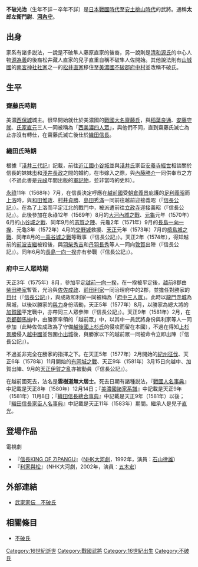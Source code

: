 {{日本武士
|名稱= 不破 光治
|圖片名稱= 
|圖片大小= 
|圖片說明= 
|時代= [[日本戰國時代|日本戰國時代]]－[[安土桃山時代|安土桃山時代]]
|出生日期= 不詳
|出生地點= 
|逝世日期= 不詳
|逝世地點= 
|假名= 
|羅馬字= 
|幼名= 
|改名= 
|别名= 太郎左衛門尉、河內守
|諡号= 
|神号= 
|戒名= 
|洗禮名= 
|墓所= 
|朝廷官位= 
|幕府職位= 
|主君= [[齋藤氏|齋藤氏]]→[[織田信長|織田信長]]
|藩= 
|氏族= [[不破氏|不破氏]]
|父母= 不詳
|養父= 
|養母= 
|兄弟= 
|姐妹= 
|正室= 不詳
|側室= 
|嗣子= '''[[不破直光|直光（勝光）]]'''、[[不破源六|源六]]
|嗣女= 
|養子= 
|養女= 
}}
{{japanese|japanese=不破 光治|kana=ふわ みつはる|romaji=Fuwa Mitsuharu}}
'''不破光治'''（生年不詳－卒年不詳）是[[日本戰國時代|日本戰國時代]]至[[安土桃山時代|安土桃山時代]]的武將。通稱'''太郎左衛門尉'''、'''[[河內守|河內守]]'''。

== 出身 ==
家系有諸多説法，一說是不破隼人藤原直家的後裔，另一說則是[[清和源氏|清和源氏]]的中心人物[[源為義|源為義]]的後裔松井藏人直家的兒子直重自稱不破隼人佐開始。其他說法則有[[山城國|山城國]]的[[南宮神社|南宮神社]][[社家|社家]]之一的[[松井直家|松井直家]]移住至[[美濃國|美濃國]][[不破郡|不破郡]][[府中村|府中村]]並改稱不破氏。

== 生平 ==
=== 齋藤氏時期 ===
美濃[[西保城|西保城]]城主。很早開始就仕於美濃國的[[戰國大名|戰國大名]][[齋藤氏|齋藤氏]]，與[[稻葉良通|稻葉良通]]、[[安藤守就|安藤守就]]、[[氏家直元|氏家直元]]三人一同被稱為「[[美濃三人眾|西美濃四人眾]]」，與他們不同，直到齋藤氏滅亡為止亦沒有轉仕，在齋藤氏滅亡後仕於[[織田信長|織田信長]]。

=== 織田氏時期 ===
根據『[[淺井三代記|淺井三代記]]』記載，前往[[近江國|近江國]][[小谷城|小谷城]]並與[[淺井氏|淺井氏]]家臣[[安養寺經世|安養寺經世]]相談關於信長的妹妹[[織田市|市]]和[[淺井長政|淺井長政]]之間的婚約，在市嫁入之際，與[[內藤勝介|內藤勝介]]一同供奉市之方（不過此書是[[元祿|元祿]]年間出版的[[軍記物|軍記物]]，並非當時的史料）。

[[永祿|永祿]]11年（1568年）7月，在信長決定呼應在[[越前國|越前國]]受[[朝倉義景|朝倉義景]]庇護的[[足利義昭|足利義昭]]而[[上洛|上洛]]時，與[[和田惟政|和田惟政]]、[[村井貞勝|村井貞勝]]、[[島田秀滿|島田秀滿]]一同前往越前迎接義昭（『[[信長公記|信長公記]]』）。在為了上洛而平定江北的戰鬥中，被派遣前往[[立政寺|立政寺]]迎接義昭（『信長公記』）。此後參加在永祿12年（1569年）8月的[[大河內城之戰|大河內城之戰]]、[[元龜|元龜]]元年（1570年）6月的[[小谷城之戰|小谷城之戰]]、同年9月的[[志賀之陣|志賀之陣]]、元龜2年（1571年）9月的[[長島一向一揆|長島一向一揆]]、元龜3年（1572年）4月的[[交野城|交野城]]救援、[[天正_(日本)|天正]]元年（1573年）7月的[[槙島城之戰|槙島城之戰]]、同年8月的[[一乘谷城之戰|一乘谷城之戰]]等戰事（『信長公記』）。天正2年（1574年），得知越前的[[前波吉繼|前波吉繼]]被殺後，與[[羽柴秀吉|羽柴秀吉]]和[[丹羽長秀|丹羽長秀]]等人一同向[[敦賀郡|敦賀]]出陣（『信長公記』）。同年6月的[[長島一向一揆|長島一向一揆]]亦有參戰（『信長公記』）。

=== 府中三人眾時期 ===
天正3年（1575年）8月，參加平定[[越前一向一揆|越前一向一揆]]，在一揆被平定後，[[越前國|越前]]8郡由[[柴田勝家|柴田勝家]]暫管，光治與[[佐佐成政|佐佐成政]]、[[前田利家|前田利家]]一同治理府中的2郡，並擔任對勝家的[[目付|目付]]（『[[信長公記|信長公記]]』），與成政和利家一同被稱為「[[府中三人眾|府中三人眾]]」。此時以[[龍門寺城|龍門寺城]]為居城，以後以勝家的[[與力|與力]]身份活動，天正5年（1577年）8月，以勝家為總大將的[[加賀國|加賀國]]平定戰中，亦帶同三人眾參陣（『信長公記』）。天正9年（1581年）2月，在[[京都御馬揃|京都御馬揃]]中，由勝家率領的「越前眾」中，以其中一員武將身份與利家等人一同參加（此時佐佐成政為了守備[[越後國|越後國]][[上杉氏|上杉氏]]的侵攻而留在本國），不過在得知[[上杉景勝|上杉景勝]]侵入[[越中國|越中國]]並包圍[[小出城|小出城]]後，與勝家以下的越前眾一同被命令立即出陣（『信長公記』）。

不過並非完全在勝家的指揮之下。在天正5年（1577年）2月開始的[[紀州征伐|紀州征伐]]、天正6年（1578年）11月開始的[[有岡城之戰|有岡城之戰]]、天正9年（1581年）3月15日向越中、加賀出陣、9月的[[天正伊賀之亂|天正伊賀之亂]]亦被動員（『信長公記』）。

在越前國死去，法名是'''雲樹道無大居士'''。死去日期有諸種説法，『[[戰國人名事典|戰國人名事典]]』中記載是天正8年（1580年）12月14日；『[[美濃國諸家系譜|美濃國諸家系譜]]』中記載是天正9年（1581年）11月8日；『[[織田信長總合事典|織田信長總合事典]]』中記載是天正9年（1581年）以後；『[[織田信長家臣人名事典|織田信長家臣人名事典]]』中記載是天正11年（1583年）期間。繼承人是兒子[[不破直光|直光]]。

== 登場作品 ==
;電視劇
*『[[信長KING_OF_ZIPANGU|信長KING OF ZIPANGU]]』（[[NHK大河劇|NHK大河劇]]，1992年，演員：[[石山律雄|石山律雄]]）
*『[[利家與松|利家與松]]』（NHK大河劇，2002年，演員：[[五木宏|五木宏]]）

== 外部連結 ==
*[http://www2.harimaya.com/sengoku/html/huwa_kz.html 武家家伝＿不破氏] {{Wayback|url=http://www2.harimaya.com/sengoku/html/huwa_kz.html |date=20210520154352 }}

== 相關條目 ==
*[[不破氏|不破氏]]

[[Category:16世紀逝世|Category:16世紀逝世]]
[[Category:戰國武將|Category:戰國武將]]
[[Category:16世紀出生|Category:16世紀出生]]
[[Category:不破氏|Category:不破氏]]